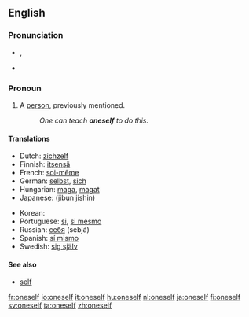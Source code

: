 ==English==

===Pronunciation===
{{English reflexive pronouns}}
* {{IPA|/wʌnˈsɛlf/}}, {{SAMPA|/wVn"sElf/}}
* {{audio|en-us-oneself.ogg|Audio (US)}}

===Pronoun===
{{en-pron|reflexive form of the indefinite pronoun|one|sometimes two words:|one's self}}

# A [[person]], previously mentioned.
#: ''One can teach '''oneself''' to do this.''

====Translations====
{{trans-top|a person, previously mentioned}}
* Dutch: [[zichzelf]]
* Finnish: [[itsensä]]
* French: [[soi-même]]
* German: [[selbst]], [[sich]]
* Hungarian: [[maga]], [[magat]]
* Japanese: {{Jpan|[[自分自身]]}} (jibun jishin)
{{trans-mid}}
* Korean: {{ko-inline|자신|jasin}}
* Portuguese: [[si#Portuguese|si]], [[si mesmo]]
* Russian: [[себя]] (sebjá)
* Spanish: [[sí mismo]]
* Swedish: [[sig själv]]
{{trans-bottom}}

====See also====
* [[self]]

[[fr:oneself]]
[[io:oneself]]
[[it:oneself]]
[[hu:oneself]]
[[nl:oneself]]
[[ja:oneself]]
[[fi:oneself]]
[[sv:oneself]]
[[ta:oneself]]
[[zh:oneself]]